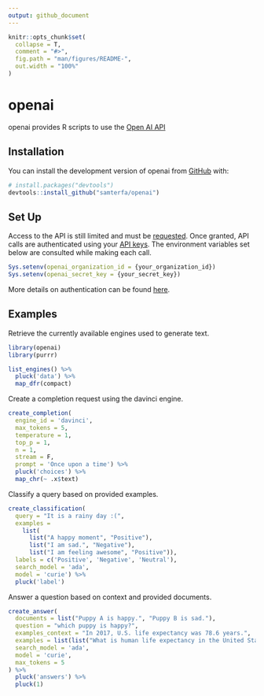 ```yaml
---
output: github_document
---
```


<!-- README.md is generated from README.Rmd. Please edit that file -->

```r
knitr::opts_chunk$set(
  collapse = T,
  comment = "#>",
  fig.path = "man/figures/README-",
  out.width = "100%"
)
```

# openai

<!-- badges: start -->
<!-- badges: end -->

openai provides R scripts to use the [Open AI API](https://beta.openai.com/docs/api-reference/)

## Installation

You can install the development version of openai from [GitHub](https://github.com/samterfa/openai) with:

``` r
# install.packages("devtools")
devtools::install_github("samterfa/openai")
```

## Set Up

Access to the API is still limited and must be [requested](https://openai.com/join/). Once granted, API calls are authenticated using your [API keys](https://beta.openai.com/account/api-keys). The environment variables set below are consulted while making each call.

```r
Sys.setenv(openai_organization_id = {your_organization_id})
Sys.setenv(openai_secret_key = {your_secret_key})
```

More details on authentication can be found [here](https://beta.openai.com/docs/api-reference/authentication).

## Examples

Retrieve the currently available engines used to generate text.

```r
library(openai)
library(purrr)

list_engines() %>% 
  pluck('data') %>% 
  map_dfr(compact)
```

Create a completion request using the davinci engine.

```r
create_completion(
  engine_id = 'davinci', 
  max_tokens = 5,
  temperature = 1,
  top_p = 1,
  n = 1,
  stream = F, 
  prompt = 'Once upon a time') %>% 
  pluck('choices') %>% 
  map_chr(~ .x$text)
```

Classify a query based on provided examples.

```r
create_classification(
  query = "It is a rainy day :(", 
  examples = 
    list(
      list("A happy moment", "Positive"), 
      list("I am sad.", "Negative"), 
      list("I am feeling awesome", "Positive")), 
  labels = c('Positive', 'Negative', 'Neutral'), 
  search_model = 'ada', 
  model = 'curie') %>%
  pluck('label')
```

Answer a question based on context and provided documents.

```r
create_answer(
  documents = list("Puppy A is happy.", "Puppy B is sad."),
  question = "which puppy is happy?",
  examples_context = "In 2017, U.S. life expectancy was 78.6 years.",
  examples = list(list("What is human life expectancy in the United States?","78 years.")),
  search_model = 'ada', 
  model = 'curie',
  max_tokens = 5
) %>%
  pluck('answers') %>%
  pluck(1)
```


